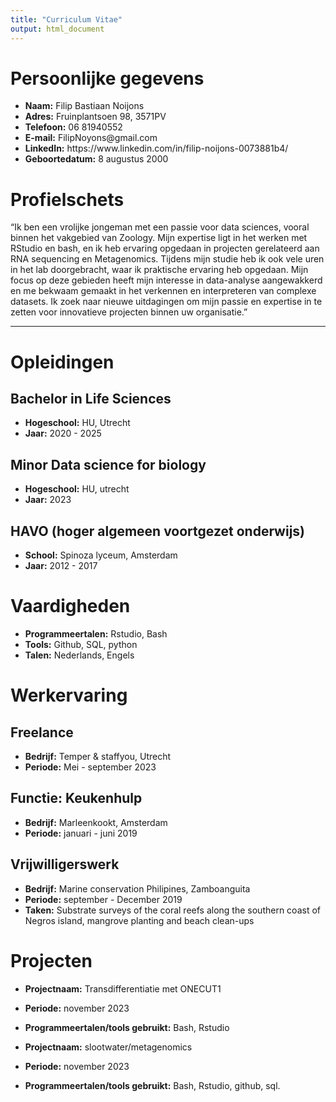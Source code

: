 ```yaml
---
title: "Curriculum Vitae"
output: html_document
---
```


# Persoonlijke gegevens

- **Naam:** Filip Bastiaan Noijons
- **Adres:** Fruinplantsoen 98, 3571PV
- **Telefoon:** 06 81940552
- **E-mail:** FilipNoyons@gmail.com
- **LinkedIn:** https://www.linkedin.com/in/filip-noijons-0073881b4/
- **Geboortedatum:** 8 augustus 2000

# Profielschets


"Ik ben een vrolijke jongeman met een passie voor data sciences, vooral binnen het vakgebied van Zoology. Mijn expertise ligt in het werken met RStudio en bash, en ik heb ervaring opgedaan in projecten gerelateerd aan RNA sequencing en Metagenomics. Tijdens mijn studie heb ik ook vele uren in het lab doorgebracht, waar ik praktische ervaring heb opgedaan. Mijn focus op deze gebieden heeft mijn interesse in data-analyse aangewakkerd en me bekwaam gemaakt in het verkennen en interpreteren van complexe datasets. Ik zoek naar nieuwe uitdagingen om mijn passie en expertise in te zetten voor innovatieve projecten binnen uw organisatie."

---
# Opleidingen

## Bachelor in Life Sciences
- **Hogeschool:** HU, Utrecht
- **Jaar:** 2020 - 2025

## Minor Data science for biology
- **Hogeschool:** HU, utrecht 
- **Jaar:** 2023

## HAVO (hoger algemeen voortgezet onderwijs)
- **School:** Spinoza lyceum, Amsterdam
- **Jaar:** 2012 - 2017

# Vaardigheden

- **Programmeertalen:** Rstudio, Bash
- **Tools:** Github, SQL, python
- **Talen:** Nederlands, Engels


# Werkervaring

## Freelance
- **Bedrijf:** Temper & staffyou, Utrecht
- **Periode:** Mei - september 2023
  

## Functie: Keukenhulp
- **Bedrijf:** Marleenkookt, Amsterdam
- **Periode:** januari - juni 2019
  
## Vrijwilligerswerk
- **Bedrijf:** Marine conservation Philipines, Zamboanguita
- **Periode:** september - December 2019 
- **Taken:** Substrate surveys of the coral reefs along the southern coast of Negros island, mangrove planting and beach clean-ups 


# Projecten

- **Projectnaam:**  Transdifferentiatie met ONECUT1
- **Periode:** november 2023
- **Programmeertalen/tools gebruikt:** Bash, Rstudio


- **Projectnaam:**  slootwater/metagenomics
- **Periode:** november 2023
- **Programmeertalen/tools gebruikt:** Bash, Rstudio, github, sql.






